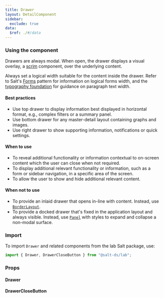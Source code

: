 ```yaml
---
title: Drawer
layout: DetailComponent
sidebar:
  exclude: true
data:
  $ref: ./#/data
---
```


### Using the component

Drawers are always modal. When open, the drawer displays a visual overlay, a [scrim](/salt/components/scrim) component, over the underlying content.

Always set a logical width suitable for the content inside the drawer. Refer to Salt's [Forms](/salt/patterns/forms) pattern for information on logical forms width, and the [typography foundation](/salt/foundations/typography) for guidance on paragraph text width.

#### Best practices

- Use top drawer to display information best displayed in horizontal format, e.g., complex filters or a summary panel.
- Use bottom drawer for any master-detail layout containing graphs and images.
- Use right drawer to show supporting information, notifications or quick settings.

#### When to use

- To reveal additional functionality or information contextual to on-screen content which the user can close when not required.
- To display additional relevant functionality or information, such as a form or sidebar navigation, in a specific area of the screen.
- To allow the user to show and hide additional relevant content.

#### When not to use

- To provide an inlaid drawer that opens in-line with content. Instead, use [`BorderLayout`](../border-layout).
- To provide a docked drawer that's fixed in the application layout and always visible. Instead, use [`Panel`](../panel) with styles to expand and collapse a non-modal surface.

### Import

To import `Drawer` and related components from the lab Salt package, use:

```js
import { Drawer, DrawerCloseButton } from "@salt-ds/lab";
```

### Props

#### Drawer

<PropsTable packageName="lab" componentName="Drawer" />

#### DrawerCloseButton

<PropsTable packageName="lab" componentName="DrawerCloseButton" />
